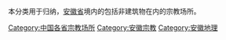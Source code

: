 本分类用于归纳，[[安徽省|安徽省]]境内的包括非建筑物在内的宗教场所。

[[Category:中国各省宗教场所|Category:中国各省宗教场所]]
[[Category:安徽宗教|Category:安徽宗教]]
[[Category:安徽地理|Category:安徽地理]]
